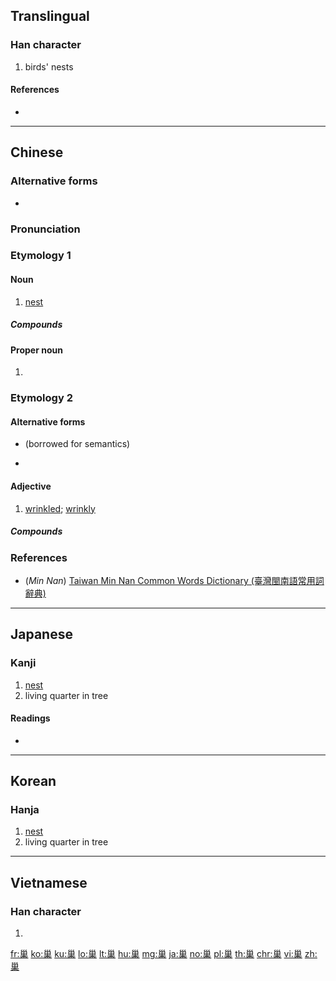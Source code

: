 {{also|巣}}
==Translingual==

===Han character===
{{Han char|rn=47|rad=巛|as=08|sn=11|four=32904|canj=VVWD|ids=⿱巛果}}

# birds' nests

====References====
* {{Han ref|kx=0324.170|dkj=08696|dj=0625.090|hdz=21098.090|uh=5DE2|ud=24034|bh=B15F|bd=45407}}

----

==Chinese==
{{zh-forms}}

===Alternative forms===
* {{zh-l|巣}}

===Pronunciation===
{{zh-pron
|m=cháo
|ma=y
|c=caau4
|h=pfs=sàu
|mn=châu
|w=3zau
|mc=y
|oc=y
|cat=n,pn
}}

===Etymology 1===

====Noun====
{{zh-noun}}

# [[nest]]

=====Compounds=====
{{zh-der|雀巢|卵巢|巢穴}}

====Proper noun====
{{zh-proper noun}}

# {{surname|lang=zh}}

===Etymology 2===

====Alternative forms====
* {{zh-l|皺|tr=-}} (borrowed for semantics)
* {{zh-l|鈔|tr=-}} <!--Cantonese Wikipedia-->

====Adjective====
{{zh-adj}}

# {{lb|zh|Cantonese}} [[wrinkled]]; [[wrinkly]]
#:{{zh-x|巢 皮|'''wrinkky''' skin|C}}

=====Compounds=====
{{zh-der|巢咪𠵼|巢𠵼𠵼}}

===References===
* (''Min Nan'') [http://twblg.dict.edu.tw/holodict_new/index.html Taiwan Min Nan Common Words Dictionary (臺灣閩南語常用詞辭典)]

----

==Japanese==

===Kanji===
{{ja-kanji|rs=巛08|style=ky|shin=巣}}

# [[nest]]
# living quarter in tree

====Readings====
* {{ja-readings|on=[[そう]] (sō)|kun=[[す]] (su), [[すくう]] (sukuu)}}

----

==Korean==

===Hanja===
{{ko-hanja|hangeul=소|mr=so}}

# [[nest]]
# living quarter in tree

----

==Vietnamese==

===Han character===
{{vi-hantu|[[sào]]|rs=巛08}}

# {{defn|lang=vi|sort=巛08}}

[[fr:巢]]
[[ko:巢]]
[[ku:巢]]
[[lo:巢]]
[[lt:巢]]
[[hu:巢]]
[[mg:巢]]
[[ja:巢]]
[[no:巢]]
[[pl:巢]]
[[th:巢]]
[[chr:巢]]
[[vi:巢]]
[[zh:巢]]